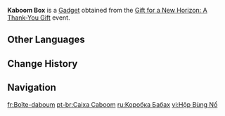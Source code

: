 {{Stub}}
{{Item Infobox
|id          = 220106
|image       = Item Kaboom Box.png
|type        = Gadgets
|group       = 
|invCategory = Gadgets
|quality     = 4
|description = A mechanism that continually absorbs the force it receives.<br>Apparently, when the power within reaches bursting point, it will explode in a dazzling display of fireworks. But the amount of force needed to trigger this explosion seems to vary each time... So why not take turns attacking it with your friends? They say that whoever makes it go "kaboom" will have extraordinarily good luck for the rest of the day.
|reusable    = Yes
|usage       = 
|memento     = Yes
|source1     = [[Gift for a New Horizon: A Thank-You Gift]]
|event       = Gift for a New Horizon: A Thank-You Gift
}}
'''Kaboom Box''' is a [[Gadget]] obtained from the [[Gift for a New Horizon: A Thank-You Gift]] event.
<!--
==Notes==

==Usage==

==Preview==
{{Preview
|size     = 240px
|file1    = Item Kaboom Box Preview
}}
-->
==Other Languages==
{{Other Languages
|en       = Kaboom Box
|zhs      = 砰砰爆发箱
|zhs_rm   = Pēngpēng Bàofā-xiāng
|zht      = 砰砰爆發箱
|zht_rm   = Pēngpēng Bàofā-xiāng
|zh_tl    = Bang-Bang Exploding Box
|ja       = バンバンびっくり箱
|ja_rm    = Banban Bikkuri-bako
|ja_tl    = Bang-Bang Surprise Box
|ko       = 펑펑 불꽃 상자
|ko_tl    = 
|es       = Cajita bum-bum
|es_tl    = Little Boom-Boom Box
|fr       = Boîte-daboum
|fr_tl    = Box-daboom
|ru       = Коробка Бабах
|ru_tl    = Boom Box
|th       = Kaboom Box
|vi       = Hộp Bùng Nổ
|vi_tl    = 
|de       = Bumm-Bumm-Box
|de_tl    = Boom-Boom Box
|id       = Kaboom Box
|pt       = Caixa Caboom
|pt_tl    = 
|tr       = Güm Bam Kutusu
|tr_tl    = 
|it       = Cassabum
|it_tl    = 
}}

==Change History==
{{Change History|5.0}}

==Navigation==
{{Gadget Navbox}}

[[fr:Boîte-daboum]]
[[pt-br:Caixa Caboom]]
[[ru:Коробка Бабах]]
[[vi:Hộp Bùng Nổ]]